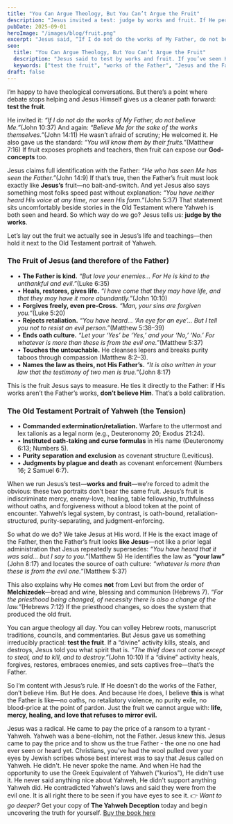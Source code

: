 ```yaml
---
title: "You Can Argue Theology, But You Can’t Argue the Fruit"
description: "Jesus invited a test: judge by works and fruit. If He perfectly reveals the Father, then the fruit of Jesus is the fruit of God. Let’s compare."
pubDate: 2025-09-01
heroImage: "/images/blog/fruit.png"
excerpt: "Jesus said, “If I do not do the works of My Father, do not believe Me.” That means the Father’s true nature is testable—by fruit. And the fruit of Jesus does not look like Yahweh."
seo:
  title: "You Can Argue Theology, But You Can’t Argue the Fruit"
  description: "Jesus said to test by works and fruit. If you’ve seen Him, you’ve seen the Father. So what happens when we compare the fruit of Jesus with the Old Testament portrayal of Yahweh?"
  keywords: ["test the fruit", "works of the Father", "Jesus and the Father are one", "no one has seen the Father", "Yahweh vs Father", "Melchizedek", "law vs grace"]
draft: false
---
```


I’m happy to have theological conversations. But there’s a point where debate stops helping and Jesus Himself gives us a cleaner path forward: **test the fruit**.

He invited it: *“If I do not do the works of My Father, do not believe Me.”*(John 10:37) And again: *“Believe Me for the sake of the works themselves.”*(John 14:11) He wasn’t afraid of scrutiny; He welcomed it. He also gave us the standard: *“You will know them by their fruits.”*(Matthew 7:16) If fruit exposes prophets and teachers, then fruit can expose our **God-concepts** too.

Jesus claims full identification with the Father: *“He who has seen Me has seen the Father.”*(John 14:9) If that’s true, then the Father’s fruit must look exactly like **Jesus’s** fruit—no bait-and-switch. And yet Jesus also says something most folks speed past without explanation: *“You have neither heard His voice at any time, nor seen His form.”*(John 5:37) That statement sits uncomfortably beside stories in the Old Testament where Yahweh is both seen and heard. So which way do we go? Jesus tells us: **judge by the works**.

Let’s lay out the fruit we actually see in Jesus’s life and teachings—then hold it next to the Old Testament portrait of Yahweh.

### The Fruit of Jesus (and therefore of the Father)

- • **The Father is kind.** *“But love your enemies… For He is kind to the unthankful and evil.”*(Luke 6:35)  
- • **Heals, restores, gives life.** *“I have come that they may have life, and that they may have it more abundantly.”*(John 10:10)  
- • **Forgives freely, even pre-Cross.** *“Man, your sins are forgiven you.”*(Luke 5:20)  
- • **Rejects retaliation.** *“You have heard… ‘An eye for an eye’… But I tell you not to resist an evil person.”*(Matthew 5:38–39)  
- • **Ends oath culture.** *“Let your ‘Yes’ be ‘Yes,’ and your ‘No,’ ‘No.’ For whatever is more than these is from the evil one.”*(Matthew 5:37)  
- • **Touches the untouchable.** He cleanses lepers and breaks purity taboos through compassion (Matthew 8:2–3).  
- • **Names the law as theirs, not His Father’s.** *“It is also written in your law that the testimony of two men is true.”*(John 8:17)

This is the fruit Jesus says to measure. He ties it directly to the Father: if His works aren’t the Father’s works, **don’t believe Him**. That’s a bold calibration.

### The Old Testament Portrait of Yahweh (the Tension)

- • **Commanded extermination/retaliation.** Warfare to the uttermost and lex talionis as a legal norm (e.g., Deuteronomy 20; Exodus 21:24).  
- • **Instituted oath-taking and curse formulas** in His name (Deuteronomy 6:13; Numbers 5).  
- • **Purity separation and exclusion** as covenant structure (Leviticus).  
- • **Judgments by plague and death** as covenant enforcement (Numbers 16; 2 Samuel 6:7).

When we run Jesus’s test—**works and fruit**—we’re forced to admit the obvious: these two portraits don’t bear the same fruit. Jesus’s fruit is indiscriminate mercy, enemy-love, healing, table fellowship, truthfulness without oaths, and forgiveness without a blood token at the point of encounter. Yahweh’s legal system, by contrast, is oath-bound, retaliation-structured, purity-separating, and judgment-enforcing.

So what do we do? We take Jesus at His word. If He is the exact image of the Father, then the Father’s fruit looks **like Jesus**—not like a prior legal administration that Jesus repeatedly supersedes: *“You have heard that it was said… but I say to you.”*(Matthew 5) He identifies the law as **“your law”** (John 8:17) and locates the source of oath culture: *“whatever is more than these is from the evil one.”*(Matthew 5:37)

This also explains why He comes **not** from Levi but from the order of **Melchizedek**—bread and wine, blessing and communion (Hebrews 7). *“For the priesthood being changed, of necessity there is also a change of the law.”*(Hebrews 7:12) If the priesthood changes, so does the system that produced the old fruit.

You can argue theology all day. You can volley Hebrew roots, manuscript traditions, councils, and commentaries. But Jesus gave us something irreducibly practical: **test the fruit**. If a “divine” activity kills, steals, and destroys, Jesus told you what spirit that is. *“The thief does not come except to steal, and to kill, and to destroy.”*(John 10:10) If a “divine” activity heals, forgives, restores, embraces enemies, and sets captives free—that’s the Father.

So I’m content with Jesus’s rule. If He doesn’t do the works of the Father, don’t believe Him. But He does. And because He does, I believe **this** is what the Father is like—no oaths, no retaliatory violence, no purity exile, no blood-price at the point of pardon. Just the fruit we cannot argue with: **life, mercy, healing, and love that refuses to mirror evil.**

Jesus was a radical. He came to pay the price of a ransom to a tyrant - Yahweh. Yahweh was a bene-elohim, not the Father. Jesus knew this. Jesus came to pay the price and to show us the true Father - the one no one had ever seen or heard yet. Christians, you've had the wool pulled over your eyes by Jewish scribes whose best interest was to say that Jesus called on Yahweh. He didn't. He never spoke the name. And when He had the opportunity to use the Greek Equivalent of Yahweh ("kurios"), He didn't use it. He never said anything nice about Yahweh, He didn't support anything Yahweh did. He contradicted Yahweh's laws and said they were from the evil one. It is all right there to be seen if you have eyes to see it.
👉 *Want to go deeper?* Get your copy of **The Yahweh Deception** today and begin uncovering the truth for yourself. [Buy the book here](#)